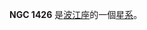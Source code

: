 {{NGCInfoBox|NGCID=NGC 1426|發現者=弗里德里希·威廉·赫歇爾|發現日期=1784年12月9日|其他編號=ESO 549-1,MCG -4-9-54,AM 0340-221|曆元=J2000.0|赤經=3時42分49.3秒
|赤緯=-22°6'28"|星座=波江座|星體=星系|星等=11.3|表面亮度=12.9|藍等=12.3}}

'''NGC 1426''' 是[[波江座|波江座]]的一個[[星系|星系]]。

{{NGCReference|1426}}
{{Catalogs|NGC=1426}}